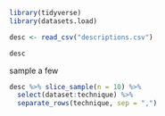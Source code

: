 ```r
library(tidyverse)
library(datasets.load)
```

```r
desc <- read_csv("descriptions.csv")
```


```r
desc
```

sample a few

```r
desc %>% slice_sample(n = 10) %>% 
  select(dataset:technique) %>% 
  separate_rows(technique, sep = ",")
```


